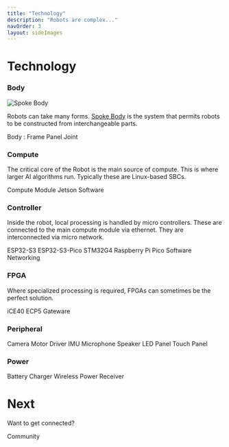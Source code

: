 ```yaml
---
title: "Technology"
description: "Robots are complex..."
navOrder: 3
layout: sideImages
---
```


# Technology


### Body

![Spoke Body](images/body.png)

Robots can take many forms.  [Spoke Body](/documentation/spoke-body/spoke-body) is the system that permits robots to be constructed from interchangeable parts.

<Flex wrap="wrap" gap="2" mt="2" pl="5">
  <LinkButton href="/documentation/spoke-body/spoke-body" size="2">Body</LinkButton> :
  <LinkButton href="/documentation/spoke-body/frame" size="2">Frame</LinkButton>
  <LinkButton href="/documentation/spoke-body/panel" size="2">Panel</LinkButton>
  <LinkButton href="/documentation/spoke-body/joint" size="2">Joint</LinkButton>
</Flex>

### Compute

The critical core of the Robot is the main source of compute.  This is where larger AI algorithms run.  Typically these are Linux-based SBCs.

<Flex wrap="wrap" gap="2" mt="2" pl="5">
  <LinkButton disabled size="2" title="Coming soon">Compute Module</LinkButton>
  <LinkButton disabled size="2" title="Coming soon">Jetson</LinkButton>
  <LinkButton disabled size="2" title="Coming soon">Software</LinkButton>
</Flex>

### Controller

Inside the robot, local processing is handled by micro controllers.  These are connected to the main compute module via ethernet.  They are interconnected via micro network.

<Flex wrap="wrap" gap="2" mt="2" pl="5">
  <LinkButton disabled size="2" title="Coming soon">ESP32-S3</LinkButton>
  <LinkButton disabled size="2" title="Coming soon">ESP32-S3-Pico</LinkButton>
  <LinkButton disabled size="2" title="Coming soon">STM32G4</LinkButton>
  <LinkButton disabled size="2" title="Coming soon">Raspberry Pi Pico</LinkButton>
  <LinkButton disabled size="2" title="Coming soon">Software</LinkButton>
  <LinkButton disabled size="2" title="Coming soon">Networking</LinkButton>
</Flex>

### FPGA

Where specialized processing is required, FPGAs can sometimes be the perfect solution.

<Flex wrap="wrap" gap="2" mt="2" pl="5">
  <LinkButton disabled size="2" title="Coming soon">iCE40</LinkButton>
  <LinkButton disabled size="2" title="Coming soon">ECP5</LinkButton>
  <LinkButton disabled size="2" title="Coming soon">Gateware</LinkButton>
</Flex>

### Peripheral

<Flex wrap="wrap" gap="2" mt="2" pl="5">
  <LinkButton disabled size="2" title="Coming soon">Camera</LinkButton>
  <LinkButton disabled size="2" title="Coming soon">Motor Driver</LinkButton>
  <LinkButton disabled size="2" title="Coming soon">IMU</LinkButton>
  <LinkButton disabled size="2" title="Coming soon">Microphone</LinkButton>
  <LinkButton disabled size="2" title="Coming soon">Speaker</LinkButton>
  <LinkButton disabled size="2" title="Coming soon">LED Panel</LinkButton>
  <LinkButton disabled size="2" title="Coming soon">Touch Panel</LinkButton>
</Flex>

### Power

<Flex wrap="wrap" gap="2" mt="2" pl="5">
  <LinkButton disabled size="2" title="Coming soon">Battery</LinkButton>
  <LinkButton disabled size="2" title="Coming soon">Charger</LinkButton>
  <LinkButton disabled size="2" title="Coming soon">Wireless Power Receiver</LinkButton>
</Flex>

# Next

Want to get connected?

  <LinkButton href="/community" size="2">Community</LinkButton>